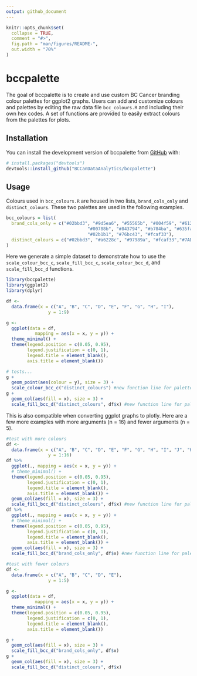 ```yaml
---
output: github_document
---
```


<!-- README.md is generated from README.Rmd. Please edit that file -->

```r
knitr::opts_chunk$set(
  collapse = TRUE,
  comment = "#>",
  fig.path = "man/figures/README-",
  out.width = "70%"
)
```

# bccpalette

<!-- badges: start -->

<!-- badges: end -->

The goal of bccpalette is to create and use custom BC Cancer branding colour palettes for ggplot2 graphs. Users can add and customize colours and palettes by editing the raw data file `bcc_colours.R` and including their own hex codes. A set of functions are provided to easily extract colours from the palettes for plots.

## Installation

You can install the development version of bccpalette from [GitHub](https://github.com/) with:

``` r
# install.packages("devtools")
devtools::install_github("BCCanDataAnalytics/bccpalette")
```

## Usage

Colours used in `bcc_colours.R` are housed in two lists, `brand_cols_only` and `distinct_colours`. These two palettes are used in the following examples.

```r
bcc_colours = list(
  brand_cols_only = c("#02bbd3", "#9d5ea6", "#55565b", "#004f59", "#612466", "#97989a",
                               "#00788b", "#843794", "#b784ba", "#635faa", "#a6228c", "#4b5fab",
                               "#02b1b1", "#76bc43", "#fcaf33"),
  distinct_colours = c("#02bbd3", "#a6228c", "#97989a", "#fcaf33","#7AD151FF", "#004f59")
)
```

Here we generate a simple dataset to demonstrate how to use the `scale_colour_bcc_c`, `scale_fill_bcc_c`, `scale_colour_bcc_d`, and `scale_fill_bcc_d` functions.

```r
library(bccpalette)
library(ggplot2)
library(dplyr)

df <-  
  data.frame(x = c("A", "B", "C", "D", "E", "F", "G", "H", "I"),
                y = 1:9)

g <- 
  ggplot(data = df,
           mapping = aes(x = x, y = y)) +
  theme_minimal() +
  theme(legend.position = c(0.05, 0.95),
        legend.justification = c(0, 1),
        legend.title = element_blank(), 
        axis.title = element_blank())

# tests...
g +
  geom_point(aes(colour = y), size = 3) +
  scale_colour_bcc_c("distinct_colours") #new function line for palette; replaces scale_colour_manual from ggplot
g +
  geom_col(aes(fill = x), size = 3) +
  scale_fill_bcc_d("distinct_colours", df$x) #new function line for palette; replaces scale_colour_manual from ggplot
```

This is also compatible when converting ggplot graphs to plotly. Here are a few more examples with more arguments (n = 16) and fewer arguments (n = 5).

```r
#test with more colours
df <-
  data.frame(x = c("A", "B", "C", "D", "E", "F", "G", "H", "I", "J", "K", "L", "M", "N", "O", "P"),
                y = 1:16)
df %>% 
  ggplot(., mapping = aes(x = x, y = y)) +
  # theme_minimal() +
  theme(legend.position = c(0.05, 0.95),
        legend.justification = c(0, 1),
        legend.title = element_blank(), 
        axis.title = element_blank()) +
  geom_col(aes(fill = x), size = 3) +
  scale_fill_bcc_d("distinct_colours", df$x) #new function line for palette; replaces scale_colour_manual from ggplot
df %>% 
  ggplot(., mapping = aes(x = x, y = y)) +
  # theme_minimal() +
  theme(legend.position = c(0.05, 0.95),
        legend.justification = c(0, 1),
        legend.title = element_blank(), 
        axis.title = element_blank()) +
  geom_col(aes(fill = x), size = 3) +
  scale_fill_bcc_d("brand_cols_only", df$x) #new function line for palette; replaces scale_colour_manual from ggplot

#test with fewer colours
df <-  
  data.frame(x = c("A", "B", "C", "D", "E"),
                y = 1:5)

g <- 
  ggplot(data = df,
           mapping = aes(x = x, y = y)) +
  theme_minimal() +
  theme(legend.position = c(0.05, 0.95),
        legend.justification = c(0, 1),
        legend.title = element_blank(), 
        axis.title = element_blank())

g +
  geom_col(aes(fill = x), size = 3) +
  scale_fill_bcc_d("brand_cols_only", df$x)
g +
  geom_col(aes(fill = x), size = 3) +
  scale_fill_bcc_d("distinct_colours", df$x)
```
